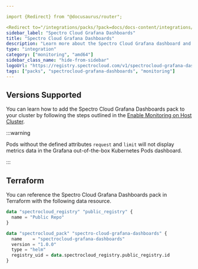 ```yaml
---

import {Redirect} from "@docusaurus/router";

<Redirect to="/integrations/packs/?pack=docs/docs-content/integrations/spectro-grafana-dashboards" />
sidebar_label: "Spectro Cloud Grafana Dashboards"
title: "Spectro Cloud Grafana Dashboards"
description: "Learn more about the Spectro Cloud Grafana dashboard and how to use it."
type: "integration"
category: ["monitoring", "amd64"]
sidebar_class_name: "hide-from-sidebar"
logoUrl: "https://registry.spectrocloud.com/v1/spectrocloud-grafana-dashboards/blobs/sha256:a48c9929480a8c463e409e7563279f97d80e674c5cc91cb81c47454aea2c203d?type=image.webp"
tags: ["packs", "spectrocloud-grafana-dashboards", "monitoring"]
---
```



<Redirect to="/integrations/packs/?pack=docs/docs-content/integrations/spectro-grafana-dashboards" />

## Versions Supported

<Tabs queryString="parent">
<TabItem label="1.0.x" value="1.0.x">

You can learn how to add the Spectro Cloud Grafana Dashboards pack to your cluster by following the steps outlined in
the [Enable Monitoring on Host Cluster](../clusters/cluster-management/monitoring/deploy-agent.md).

:::warning

Pods without the defined attributes `request` and `limit` will not display metrics data in the Grafana out-of-the-box
Kubernetes Pods dashboard.

:::

</TabItem>
</Tabs>

## Terraform

You can reference the Spectro Cloud Grafana Dashboards pack in Terraform with the following data resource.

```terraform hcl
data "spectrocloud_registry" "public_registry" {
  name = "Public Repo"
}

data "spectrocloud_pack" "spectro-cloud-grafana-dashboards" {
  name    = "spectrocloud-grafana-dashboards"
  version = "1.0.0"
  type = "helm"
  registry_uid = data.spectrocloud_registry.public_registry.id
}
```
